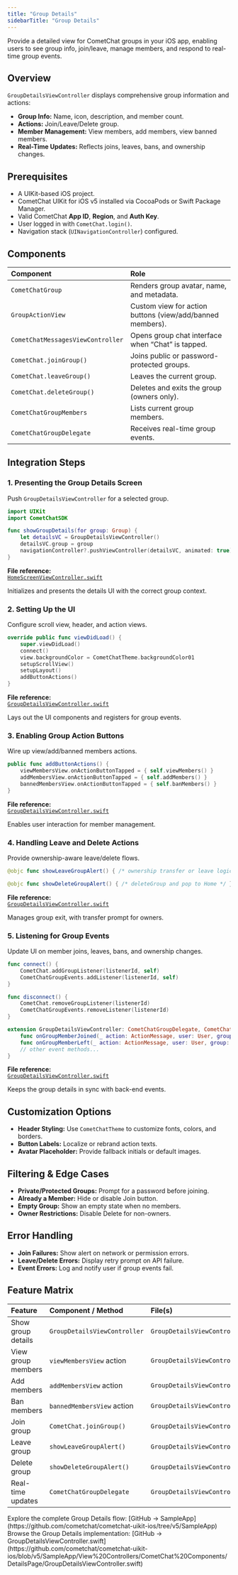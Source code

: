 ```yaml
---
title: "Group Details"
sidebarTitle: "Group Details"
---
```


Provide a detailed view for CometChat groups in your iOS app, enabling users to see group info, join/leave, manage members, and respond to real-time group events.

## Overview

`GroupDetailsViewController` displays comprehensive group information and actions:

- **Group Info:** Name, icon, description, and member count.  
- **Actions:** Join/Leave/Delete group.  
- **Member Management:** View members, add members, view banned members.  
- **Real-Time Updates:** Reflects joins, leaves, bans, and ownership changes.

## Prerequisites

- A UIKit-based iOS project.  
- CometChat UIKit for iOS v5 installed via CocoaPods or Swift Package Manager.  
- Valid CometChat **App ID**, **Region**, and **Auth Key**.  
- User logged in with `CometChat.login()`.  
- Navigation stack (`UINavigationController`) configured.

## Components

| Component                     | Role                                                            |
|:------------------------------|:----------------------------------------------------------------|
| `CometChatGroup`              | Renders group avatar, name, and metadata.                       |
| `GroupActionView`             | Custom view for action buttons (view/add/banned members).       |
| `CometChatMessagesViewController` | Opens group chat interface when “Chat” is tapped.        |
| `CometChat.joinGroup()`       | Joins public or password-protected groups.                      |
| `CometChat.leaveGroup()`      | Leaves the current group.                                       |
| `CometChat.deleteGroup()`     | Deletes and exits the group (owners only).                      |
| `CometChatGroupMembers`       | Lists current group members.                                    |
| `CometChatGroupDelegate`      | Receives real-time group events.                                |

## Integration Steps

### 1. Presenting the Group Details Screen

Push `GroupDetailsViewController` for a selected group.

```swift
import UIKit
import CometChatSDK

func showGroupDetails(for group: Group) {
    let detailsVC = GroupDetailsViewController()
    detailsVC.group = group
    navigationController?.pushViewController(detailsVC, animated: true)
}
```

**File reference:**  
[`HomeScreenViewController.swift`](https://github.com/cometchat/cometchat-uikit-ios/blob/v5/SampleApp/View%20Controllers/HomeScreenViewController.swift)

Initializes and presents the details UI with the correct group context.

### 2. Setting Up the UI

Configure scroll view, header, and action views.

```swift
override public func viewDidLoad() {
    super.viewDidLoad()
    connect()
    view.backgroundColor = CometChatTheme.backgroundColor01
    setupScrollView()
    setupLayout()
    addButtonActions()
}
```

**File reference:**  
[`GroupDetailsViewController.swift`](https://github.com/cometchat/cometchat-uikit-ios/blob/v5/SampleApp/View%20Controllers/CometChat%20Components/DetailsPage/GroupDetailsViewController.swift)

Lays out the UI components and registers for group events.

### 3. Enabling Group Action Buttons

Wire up view/add/banned members actions.

```swift
public func addButtonActions() {
    viewMembersView.onActionButtonTapped = { self.viewMembers() }
    addMembersView.onActionButtonTapped = { self.addMembers() }
    bannedMembersView.onActionButtonTapped = { self.banMembers() }
}
```

**File reference:**  
[`GroupDetailsViewController.swift`](https://github.com/cometchat/cometchat-uikit-ios/blob/v5/SampleApp/View%20Controllers/CometChat%20Components/DetailsPage/GroupDetailsViewController.swift)

Enables user interaction for member management.

### 4. Handling Leave and Delete Actions

Provide ownership-aware leave/delete flows.

```swift
@objc func showLeaveGroupAlert() { /* ownership transfer or leave logic */ }

@objc func showDeleteGroupAlert() { /* deleteGroup and pop to Home */ }
```

**File reference:**  
[`GroupDetailsViewController.swift`](https://github.com/cometchat/cometchat-uikit-ios/blob/v5/SampleApp/View%20Controllers/CometChat%20Components/DetailsPage/GroupDetailsViewController.swift)

Manages group exit, with transfer prompt for owners.

### 5. Listening for Group Events

Update UI on member joins, leaves, bans, and ownership changes.

```swift
func connect() {
    CometChat.addGroupListener(listenerId, self)
    CometChatGroupEvents.addListener(listenerId, self)
}

func disconnect() {
    CometChat.removeGroupListener(listenerId)
    CometChatGroupEvents.removeListener(listenerId)
}

extension GroupDetailsViewController: CometChatGroupDelegate, CometChatGroupEventListener {
    func onGroupMemberJoined(_ action: ActionMessage, user: User, group: Group) { updateGroupInfo(group) }
    func onGroupMemberLeft(_ action: ActionMessage, user: User, group: Group) { /* hide UI if self-left */ }
    // other event methods...
}
```

**File reference:**  
[`GroupDetailsViewController.swift`](https://github.com/cometchat/cometchat-uikit-ios/blob/v5/SampleApp/View%20Controllers/CometChat%20Components/DetailsPage/GroupDetailsViewController.swift#L200-L245)

Keeps the group details in sync with back-end events.

## Customization Options

- **Header Styling:** Use `CometChatTheme` to customize fonts, colors, and borders.  
- **Button Labels:** Localize or rebrand action texts.  
- **Avatar Placeholder:** Provide fallback initials or default images.

## Filtering & Edge Cases

- **Private/Protected Groups:** Prompt for a password before joining.  
- **Already a Member:** Hide or disable Join button.  
- **Empty Group:** Show an empty state when no members.  
- **Owner Restrictions:** Disable Delete for non-owners.

## Error Handling

- **Join Failures:** Show alert on network or permission errors.  
- **Leave/Delete Errors:** Display retry prompt on API failure.  
- **Event Errors:** Log and notify user if group events fail.

## Feature Matrix

| Feature                | Component / Method            | File(s)                                                                         |
|:-----------------------|:------------------------------|:--------------------------------------------------------------------------------|
| Show group details     | `GroupDetailsViewController`  | `GroupDetailsViewController.swift`                                              |
| View group members     | `viewMembersView` action      | `GroupDetailsViewController.swift`                                              |
| Add members            | `addMembersView` action       | `GroupDetailsViewController.swift`                                              |
| Ban members            | `bannedMembersView` action    | `GroupDetailsViewController.swift`                                              |
| Join group             | `CometChat.joinGroup()`       | `GroupDetailsViewController.swift`                                              |
| Leave group            | `showLeaveGroupAlert()`       | `GroupDetailsViewController.swift`                                              |
| Delete group           | `showDeleteGroupAlert()`      | `GroupDetailsViewController.swift`                                              |
| Real-time updates      | `CometChatGroupDelegate`      | `GroupDetailsViewController.swift`                                              |

<CardGroup>
  <Card title="Full Sample App">
    Explore the complete Group Details flow:
    [GitHub → SampleApp](https://github.com/cometchat/cometchat-uikit-ios/tree/v5/SampleApp)
  </Card>
  <Card title="UIKit Source Code">
    Browse the Group Details implementation:
    [GitHub → GroupDetailsViewController.swift](https://github.com/cometchat/cometchat-uikit-ios/blob/v5/SampleApp/View%20Controllers/CometChat%20Components/DetailsPage/GroupDetailsViewController.swift)
  </Card>
</CardGroup>
